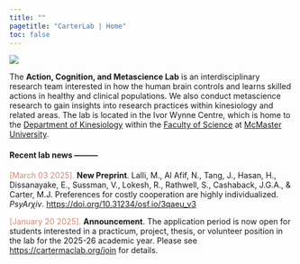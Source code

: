 ```yaml
---
title: ""
pagetitle: "CarterLab | Home"
toc: false
---
```


![](images/iwc-front.jpg)

The **Action, Cognition, and Metascience Lab** is an interdisciplinary research team interested in how the human brain controls and learns skilled actions in healthy and clinical populations. We also conduct metascience research to gain insights into research practices within kinesiology and related areas. The lab is located in the Ivor Wynne Centre, which is home to the [Department of Kinesiology](https://www.science.mcmaster.ca/kinesiology/){target="_blank"} within the [Faculty of Science](https://www.science.mcmaster.ca/){target="_blank"} at [McMaster University](https://www.mcmaster.ca/){target="_blank"}.

#### Recent lab news ---------

<font color="#d08770">[March 03 2025].</font> **New Preprint**. Lalli, M., Al Afif, N., Tang, J., Hasan, H., Dissanayake, E., Sussman, V., Lokesh, R., Rathwell, S., Cashaback, J.G.A., & Carter, M.J. Preferences for costly cooperation are highly individualized. *PsyAr$\chi$iv*. [https://doi.org/10.31234/osf.io/3qaeu_v3](https://doi.org/10.31234/osf.io/3qaeu_v3){target="_blank"}

<font color="#d08770">[January 20 2025].</font> **Announcement**. The application period is now open for students interested in a practicum, project, thesis, or volunteer position in the lab for the 2025-26 academic year. Please see [https://cartermaclab.org/join](https://cartermaclab.org/join) for details.
